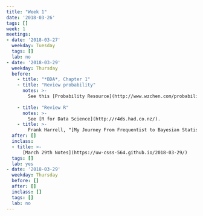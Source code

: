 ```yaml
---
title: "Week 1"
date: '2018-03-26'
tags: []
week: 1
meetings:
- date: '2018-03-27'
  weekday: Tuesday
  tags: []
  lab: no
- date: '2018-03-29'
  weekday: Thursday
  before:
    - title: "*BDA*, Chapter 1"
    - title: "Review probability"
      notes: >-
        See this [Probability Resource](http://www.wzchen.com/probability-cheatsheet/).
        
    - title: "Review R"
      notes: >-
        See [R for Data Science](http://r4ds.had.co.nz/).
    - title: >-
        Frank Harrell, "[My Journey From Frequentist to Bayesian Statistics](http://www.fharrell.com/post/journey/)"
  after: []
  inclass:
  - title: >-
      [March 29th Notes](https://uw-csss-564.github.io/2018-03-29/)
  tags: []
  lab: yes
- date: '2018-03-29'
  weekday: Thursday
  before: []
  after: []
  inclass: []
  tags: []
  lab: no
---
```

